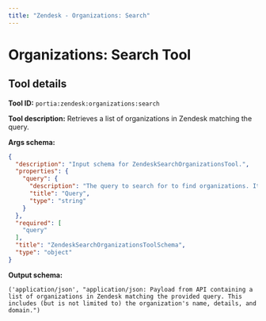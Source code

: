 ```yaml
---
title: "Zendesk - Organizations: Search"
---
```

<!-- WARNING: This file is auto-generated by generate_tool_docs.py. Do not edit manually. -->


# Organizations: Search Tool

<Intro />

## Tool details
**Tool ID:** `portia:zendesk:organizations:search`

**Tool description:** Retrieves a list of organizations in Zendesk matching the query.

**Args schema:**
```json
{
  "description": "Input schema for ZendeskSearchOrganizationsTool.",
  "properties": {
    "query": {
      "description": "The query to search for to find organizations. It can be a natural language query or use the syntax of the Zendesk API. Organizations support the following keyword fields in Zendesk syntax: `name`, `created`, `notes`, `details`, and `tags`. e.g. 'name:Acme' or 'health'.",
      "title": "Query",
      "type": "string"
    }
  },
  "required": [
    "query"
  ],
  "title": "ZendeskSearchOrganizationsToolSchema",
  "type": "object"
}
```

**Output schema:**
```
('application/json', "application/json: Payload from API containing a list of organizations in Zendesk matching the provided query. This includes (but is not limited to) the organization's name, details, and domain.")
```
